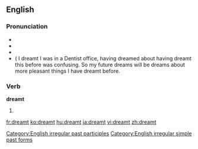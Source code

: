 ==English==

===Pronunciation===
* {{IPA|/'dɹεmt/}}
* {{audio|en-us-dreamt.ogg|Audio (US)}}
* {{rhymes|ɛmpt}}
* ( I dreamt I was in a Dentist office, having dreamed about having dreamt this before was confusing.  So my future dreams will be dreams about more pleasant things I have dreamt before.

===Verb===
'''dreamt'''

# {{past of|[[dream]]}}

[[Category:English irregular past participles]]
[[Category:English irregular simple past forms]]

[[fr:dreamt]]
[[ko:dreamt]]
[[hu:dreamt]]
[[ja:dreamt]]
[[vi:dreamt]]
[[zh:dreamt]]